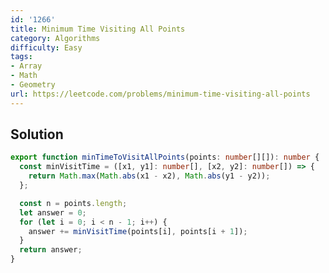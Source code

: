 ```yaml
---
id: '1266'
title: Minimum Time Visiting All Points
category: Algorithms
difficulty: Easy
tags:
- Array
- Math
- Geometry
url: https://leetcode.com/problems/minimum-time-visiting-all-points
---
```


## Solution

```typescript filename="solution.ts" copy
export function minTimeToVisitAllPoints(points: number[][]): number {
  const minVisitTime = ([x1, y1]: number[], [x2, y2]: number[]) => {
    return Math.max(Math.abs(x1 - x2), Math.abs(y1 - y2));
  };

  const n = points.length;
  let answer = 0;
  for (let i = 0; i < n - 1; i++) {
    answer += minVisitTime(points[i], points[i + 1]);
  }
  return answer;
}
```

